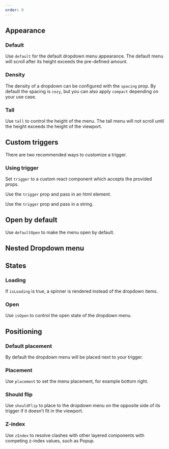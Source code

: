 ```yaml
---
order: 0
---
```



## Appearance

### Default

Use `default` for the default dropdown menu appearance. The default menu will scroll after its height exceeds the pre-defined amount.

<Example
  Component={DropdownMenuDefault}
  packageName="@atlaskit/dropdown-menu"
/>

### Density

The density of a dropdown can be configured with the `spacing` prop. By default the spacing is `cozy`, but you can also apply `compact` depending on your use case.

<Example
  Component={DropdownMenuDensity}
  packageName="@atlaskit/dropdown-menu"
/>

### Tall

Use `tall` to control the height of the menu. The tall menu will not scroll until the height exceeds the height of the viewport.

<Example Component={DropdownMenuTall} packageName="@atlaskit/dropdown-menu" />

## Custom triggers

There are two recommended ways to customize a trigger.

### Using trigger

Set `trigger` to a custom react component which accepts the provided props.

<Example
  Component={DropdownMenuCustomTriggerButton}
  packageName="@atlaskit/dropdown-menu"
/>

Use the `trigger` prop and pass in an html element.

<Example
  Component={DropdownMenuCustomTrigger}
  packageName="@atlaskit/dropdown-menu"
/>

Use the `trigger` prop and pass in a string.

<Example
  Component={DropdownMenuDefault}
  packageName="@atlaskit/dropdown-menu"
/>

## Open by default

Use `defaultOpen` to make the menu open by default.

<Example
  Component={DropdownMenuDefaultOpen}
  packageName="@atlaskit/dropdown-menu"
/>

## Nested Dropdown menu

<Example Component={DropdownMenuNested} packageName="@atlaskit/dropdown-menu" />

## States

### Loading

If `isLoading` is true, a spinner is rendered instead of the dropdown items.

<Example
  Component={DropdownMenuLoading}
  packageName="@atlaskit/dropdown-menu"
/>

### Open

Use `isOpen` to control the open state of the dropdown menu.

<Example Component={DropdownMenuOpen} packageName="@atlaskit/dropdown-menu" />

## Positioning

### Default placement

By default the dropdown menu will be placed next to your trigger.

<Example
  Component={DropdownMenuPlacementDefault}
  packageName="@atlaskit/dropdown-menu"
/>

### Placement

Use `placement` to set the menu placement, for example bottom right.

<Example
  Component={DropdownMenuPlacement}
  packageName="@atlaskit/dropdown-menu"
/>

### Should flip

Use `shouldFlip` to place to the dropdown menu on the opposite side of its trigger if it doesn’t fit in the viewport.

<Example
  Component={DropdownMenuShouldFlip}
  packageName="@atlaskit/dropdown-menu"
/>

### Z-index

Use `zIndex` to resolve clashes with other layered components with competing z-index values, such as Popup.

<Example Component={DropdownMenuZIndex} packageName="@atlaskit/dropdown-menu" />
